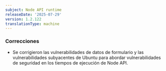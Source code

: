 ```yaml
---
subject: Node API runtime
releaseDate: '2025-07-29'
version: 1.2.122
translationType: machine
---
```


### Correcciones

* Se corrigieron las vulnerabilidades de datos de formulario y las vulnerabilidades subyacentes de Ubuntu para abordar vulnerabilidades de seguridad en los tiempos de ejecución de Node API.